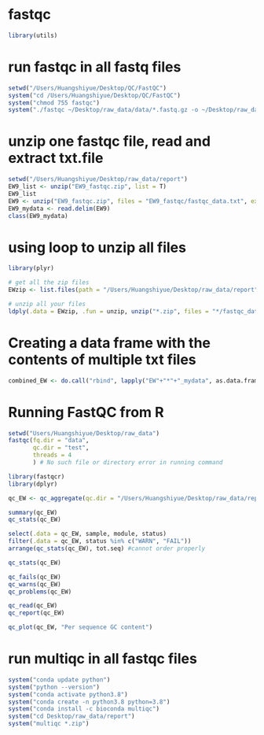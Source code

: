 # fastqc

````R
library(utils)
````

# run fastqc in all fastq files 
````R
setwd("/Users/Huangshiyue/Desktop/QC/FastQC")
system("cd /Users/Huangshiyue/Desktop/QC/FastQC") 
system("chmod 755 fastqc")
system("./fastqc ~/Desktop/raw_data/data/*.fastq.gz -o ~/Desktop/raw_data/report")
````

# unzip one fastqc file, read and extract txt.file
````R
setwd("/Users/Huangshiyue/Desktop/raw_data/report")
EW9_list <- unzip("EW9_fastqc.zip", list = T)
EW9_list
EW9 <- unzip("EW9_fastqc.zip", files = "EW9_fastqc/fastqc_data.txt", exdir = "unzip_report")
EW9_mydata <- read.delim(EW9)
class(EW9_mydata)
````

# using loop to unzip all files 
````R
library(plyr)

# get all the zip files
EWzip <- list.files(path = "/Users/Huangshiyue/Desktop/raw_data/report", pattern = "*.zip", full.names = TRUE)

# unzip all your files
ldply(.data = EWzip, .fun = unzip, unzip("*.zip", files = "*/fastqc_data.txt"), exdir = "/Users/Huangshiyue/Desktop/raw_data/report")
````

# Creating a data frame with the contents of multiple txt files
````R
combined_EW <- do.call("rbind", lapply("EW"+"*"+"_mydata", as.data.frame))
````

# Running FastQC from R
````R
setwd("Users/Huangshiyue/Desktop/raw_data")
fastqc(fq.dir = "data", 
       qc.dir = "test", 
       threads = 4                  
       ) # No such file or directory error in running command
````

````R
library(fastqcr)
library(dplyr)

qc_EW <- qc_aggregate(qc.dir = "/Users/Huangshiyue/Desktop/raw_data/report")

summary(qc_EW) 
qc_stats(qc_EW)

select(.data = qc_EW, sample, module, status)
filter(.data = qc_EW, status %in% c("WARN", "FAIL"))
arrange(qc_stats(qc_EW), tot.seq) #cannot order properly

qc_stats(qc_EW)

qc_fails(qc_EW)
qc_warns(qc_EW)
qc_problems(qc_EW)

qc_read(qc_EW)
qc_report(qc_EW)

qc_plot(qc_EW, "Per sequence GC content")
````

# run multiqc in all fastqc files
````R
system("conda update python")
system("python --version")
system("conda activate python3.8")
system("conda create -n python3.8 python=3.8")
system("conda install -c bioconda multiqc")
system("cd Desktop/raw_data/report")
system("multiqc *.zip")
````


